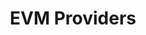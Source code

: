 ---
title: "EVM Providers"
description: "Alyra provides direct integrations with EVM DEXs and bridges. The following section lists supported providers, their identifiers, and key integration details."
---